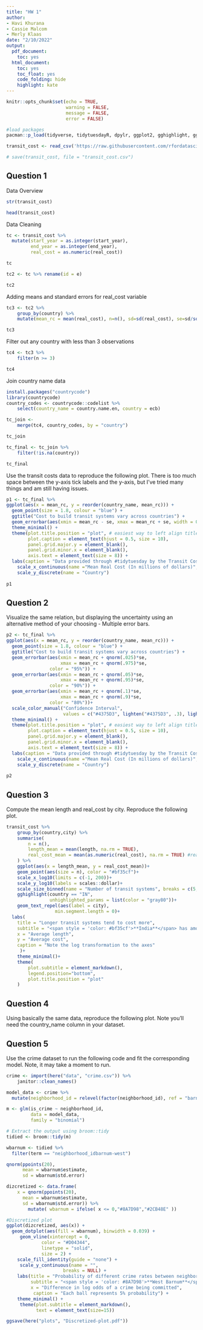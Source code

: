 ```yaml
---
title: "HW 1"
author:
- Havi Khurana
- Cassie Malcom
- Merly Klaas
date: "2/10/2022"
output:
  pdf_document:
    toc: yes
  html_document:
    toc: yes
    toc_float: yes
    code_folding: hide
    highlight: kate
---
```


```r
knitr::opts_chunk$set(echo = TRUE,
                      warning = FALSE,
                      message = FALSE,
                      error = FALSE)

#load packages
pacman::p_load(tidyverse, tidytuesdayR, dpylr, ggplot2, gghighlight, ggtext, ggrepel, rio, here, colorspace)
```

```r
transit_cost <- read_csv('https://raw.githubusercontent.com/rfordatascience/tidytuesday/master/data/2021/2021-01-05/transit_cost.csv')
```

```r
# save(transit_cost, file = "transit_cost.csv")
```

## Question 1

Data Overview
```r
str(transit_cost)
```

```r
head(transit_cost)
```

Data Cleaning
```r
tc <- transit_cost %>%
  mutate(start_year = as.integer(start_year),
         end_year = as.integer(end_year),
         real_cost = as.numeric(real_cost))

tc
```

```r
tc2 <- tc %>% rename(id = e)

tc2
```

Adding means and standard errors for real_cost variable
```r
tc3 <- tc2 %>% 
    group_by(country) %>%
    mutate(mean_rc = mean(real_cost), n=n(), sd=sd(real_cost), se=sd/sqrt(n))

tc3
```

Filter out any country with less than 3 observations
```r
tc4 <- tc3 %>%
    filter(n >= 3)

tc4
```

Join country name data
```r
install.packages("countrycode")
library(countrycode)
country_codes <- countrycode::codelist %>%
    select(country_name = country.name.en, country = ecb)
```

```r
tc_join <- 
    merge(tc4, country_codes, by = "country")

tc_join
```

```r
tc_final <- tc_join %>%
    filter(!is.na(country))

tc_final
```

Use the transit costs data to reproduce the following plot.
There is too much space between the y-axis tick labels and the y-axis, but I've tried many things and am still having issues.
```r
p1 <- tc_final %>%
ggplot(aes(x = mean_rc, y = reorder(country_name, mean_rc))) +
  geom_point(size = 1.8, colour = "blue") +
  ggtitle("Cost to build transit systems vary across countries") +
  geom_errorbar(aes(xmin = mean_rc - se, xmax = mean_rc + se, width = 0)) +
  theme_minimal() +
  theme(plot.title.position = "plot", # easiest way to left align title
        plot.caption = element_text(hjust = 0.5, size = 10),
        panel.grid.major.y = element_blank(),
        panel.grid.minor.x = element_blank(),
        axis.text = element_text(size = 8)) +
  labs(caption = "Data provided through #tidytuesday by the Transit Costs Project") +
    scale_x_continuous(name ="Mean Real Cost (In millions of dollars)", limits = c(0, 30000), breaks = seq(0, 30000, 10000), labels=c("0","10,000","20,000", "30,000")) +
    scale_y_discrete(name = "Country")
   
p1
```

## Question 2

Visualize the same relation, but displaying the uncertainty using an alternative method of your choosing - Multiple error bars.
```r
p2 <- tc_final %>%
ggplot(aes(x = mean_rc, y = reorder(country_name, mean_rc))) +
  geom_point(size = 1.8, colour = "blue") +
  ggtitle("Cost to build transit systems vary across countries") +
  geom_errorbar(aes(xmin = mean_rc + qnorm(.025)*se,
                    xmax = mean_rc + qnorm(.975)*se,
                color = "95%")) + 
  geom_errorbar(aes(xmin = mean_rc + qnorm(.05)*se,
                    xmax = mean_rc + qnorm(.95)*se,
                color = "90%")) +
  geom_errorbar(aes(xmin = mean_rc + qnorm(.1)*se,
                    xmax = mean_rc + qnorm(.9)*se,
                color = "80%"))+
  scale_color_manual("Confidence Interval",
                     values = c("#4375D3", lighten("#4375D3", .3), lighten("#4375D3", .6))) +
  theme_minimal() +
  theme(plot.title.position = "plot", # easiest way to left align title
        plot.caption = element_text(hjust = 0.5, size = 10),
        panel.grid.major.y = element_blank(),
        panel.grid.minor.x = element_blank(),
        axis.text = element_text(size = 8)) +
  labs(caption = "Data provided through #tidytuesday by the Transit Costs Project") +
    scale_x_continuous(name ="Mean Real Cost (In millions of dollars)", breaks = seq(0, 30000, 10000), labels=c("0","10,000","20,000", "30,000")) +
    scale_y_discrete(name = "Country")
   
p2
```

## Question 3

Compute the mean length and real_cost by city. Reproduce the following plot.

```r
transit_cost %>% 
    group_by(country,city) %>% 
    summarise(
        n = n(),
        length_mean = mean(length, na.rm = TRUE),
        real_cost_mean = mean(as.numeric(real_cost), na.rm = TRUE) #real_cost is char
    ) %>% 
    ggplot(aes(x = length_mean, y = real_cost_mean))+
    geom_point(aes(size = n), color = "#bf35cf")+
    scale_x_log10(limits = c(-1, 200))+
    scale_y_log10(labels = scales::dollar)+
    scale_size_binned(name = "Number of transit systems", breaks = c(5, 10, 20))+
    gghighlight(country == "IN",
                unhighlighted_params = list(color = "gray80"))+
    geom_text_repel(aes(label = city),
                  min.segment.length = 0)+
  labs(
    title = "Longer transit systems tend to cost more",
    subtitle = "<span style = 'color: #bf35cf'>**India**</span> has among the most transit systems in the world",
    x = "Average length",
    y = "Average cost",
    caption = "Note the log transformation to the axes"
     )+
    theme_minimal()+
    theme(
        plot.subtitle = element_markdown(),
        legend.position="bottom",
        plot.title.position = "plot"
    )


```


## Question 4

Using basically the same data, reproduce the following plot. Note you’ll need the country_name column in your dataset.

## Question 5

Use the crime dataset to run the following code and fit the corresponding model. Note, it may take a moment to run.

```r
crime <- import(here("data", "crime.csv")) %>% 
    janitor::clean_names()
```


```r
model_data <- crime %>% 
  mutate(neighborhood_id = relevel(factor(neighborhood_id), ref = "barnum"))

m <- glm(is_crime ~ neighborhood_id, 
         data = model_data,
         family = "binomial")

# Extract the output using broom::tidy
tidied <- broom::tidy(m)

wbarnum <- tidied %>% 
  filter(term == "neighborhood_idbarnum-west")

qnorm(ppoints(20), 
      mean = wbarnum$estimate,
      sd = wbarnum$std.error)

```


```r
dizcretized <- data.frame(
    x = qnorm(ppoints(20), 
      mean = wbarnum$estimate,
      sd = wbarnum$std.error)) %>% 
        mutate( wbarnum = ifelse( x <= 0,"#8A7D98","#2CB48E" ))
```


```r
#Discretized plot
ggplot(dizcretized, aes(x)) +
  geom_dotplot(aes(fill = wbarnum), binwidth = 0.039) +
     geom_vline(xintercept = 0, 
             color = "#D04344", 
             linetype = "solid", 
             size = 2) + 
    scale_fill_identity(guide = "none") +
     scale_y_continuous(name = "", 
                     breaks = NULL) +
    labs(title = "Probability of different crime rates between neighborhoods",
         subtitle = "<span style = 'color: #8A7D98'>**West Barnum**</span> compared to <span style = 'color: #2CB48E' >**Barnum**</span>",
         x = "Difference in log odds of a crime being committed",
          caption = "Each ball represents 5% probability") +
    theme_minimal() +
     theme(plot.subtitle = element_markdown(),
           text = element_text(size=15))

ggsave(here("plots", "Discretized-plot.pdf"))
```



